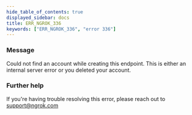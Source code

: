 ```yaml
---
hide_table_of_contents: true
displayed_sidebar: docs
title: ERR_NGROK_336
keywords: ["ERR_NGROK_336", "error 336"]
---
```


### Message

Could not find an account while creating this endpoint. This is either an internal server error or you deleted your account.

### Further help

If you're having trouble resolving this error, please reach out to [support@ngrok.com](mailto:support@ngrok.com?subject=Help%20with%20ERR_NGROK_336)
